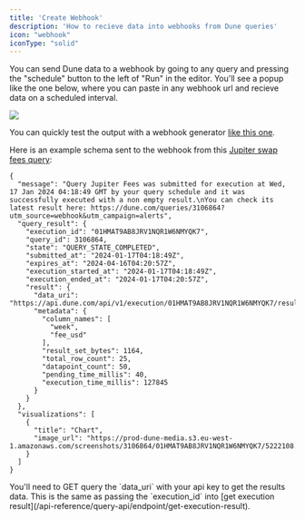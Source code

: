 ```yaml
---
title: 'Create Webhook'
description: 'How to recieve data into webhooks from Dune queries'
icon: "webhook"
iconType: "solid"
---
```


You can send Dune data to a webhook by going to any query and pressing the "schedule" button to the left of "Run" in the editor. You'll see a popup like the one below, where you can paste in any webhook url and recieve data on a scheduled interval.

<Frame className="tailwind styles object-scale-down">
  <img src="/api-reference/webhooks/webhook.png" />
</Frame>

You can quickly test the output with a webhook generator [like this one](https://webhook.site/#!/).

Here is an example schema sent to the webhook from this [Jupiter swap fees query](https://dune.com/queries/3106864):

```
{
  "message": "Query Jupiter Fees was submitted for execution at Wed, 17 Jan 2024 04:18:49 GMT by your query schedule and it was successfully executed with a non empty result.\nYou can check its latest result here: https://dune.com/queries/3106864?utm_source=webhook&utm_campaign=alerts",
  "query_result": {
    "execution_id": "01HMAT9AB8JRV1NQR1W6NMYQK7",
    "query_id": 3106864,
    "state": "QUERY_STATE_COMPLETED",
    "submitted_at": "2024-01-17T04:18:49Z",
    "expires_at": "2024-04-16T04:20:57Z",
    "execution_started_at": "2024-01-17T04:18:49Z",
    "execution_ended_at": "2024-01-17T04:20:57Z",
    "result": {
      "data_uri": "https://api.dune.com/api/v1/execution/01HMAT9AB8JRV1NQR1W6NMYQK7/results",
      "metadata": {
        "column_names": [
          "week",
          "fee_usd"
        ],
        "result_set_bytes": 1164,
        "total_row_count": 25,
        "datapoint_count": 50,
        "pending_time_millis": 40,
        "execution_time_millis": 127845
      }
    }
  },
  "visualizations": [
    {
      "title": "Chart",
      "image_url": "https://prod-dune-media.s3.eu-west-1.amazonaws.com/screenshots/3106864/01HMAT9AB8JRV1NQR1W6NMYQK7/5222108.png"
    }
  ]
}
```
<Note>
You'll need to GET query the `data_uri` with your api key to get the results data. This is the same as passing the `execution_id` into [get execution result](/api-reference/query-api/endpoint/get-execution-result).
</Note>
